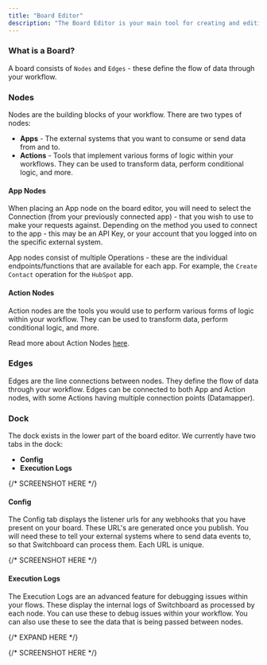 ```yaml
---
title: "Board Editor"
description: "The Board Editor is your main tool for creating and editing boards. It is a visual tool that allows you to create and edit boards by dragging and dropping components onto the board."
---
```


### What is a Board?

A board consists of `Nodes` and `Edges` - these define the flow of data through your workflow.

### Nodes

Nodes are the building blocks of your workflow. There are two types of nodes:

- **Apps** - The external systems that you want to consume or send data from and to.
- **Actions** - Tools that implement various forms of logic within your workflows. They can be used to transform data, perform conditional logic, and more.

#### App Nodes

When placing an App node on the board editor, you will need to select the Connection (from your previously connected app) - that you wish to use to make your requests against. Depending on the method you used to connect to the app - this may be an API Key, or your account that you logged into on the specific external system.

App nodes consist of multiple Operations - these are the individual endpoints/functions that are available for each app. For example, the `Create Contact` operation for the `HubSpot` app.

#### Action Nodes

Action nodes are the tools you would use to perform various forms of logic within your workflow. They can be used to transform data, perform conditional logic, and more.

Read more about Action Nodes [here](/features/actions/overview).

### Edges

Edges are the line connections between nodes. They define the flow of data through your workflow. Edges can be connected to both App and Action nodes, with some Actions having multiple connection points (Datamapper).

### Dock

The dock exists in the lower part of the board editor. We currently have two tabs in the dock:

- **Config**
- **Execution Logs**

{/* SCREENSHOT HERE */}

#### Config

The Config tab displays the listener urls for any webhooks that you have present on your board. These URL's are generated once you publish. You will need these to tell your external systems where to send data events to, so that Switchboard can process them. Each URL is unique.

{/* SCREENSHOT HERE */}

#### Execution Logs

The Execution Logs are an advanced feature for debugging issues within your flows. These display the internal logs of Switchboard as processed by each node. You can use these to debug issues within your workflow. You can also use these to see the data that is being passed between nodes.

{/* EXPAND HERE */}

{/* SCREENSHOT HERE */}
